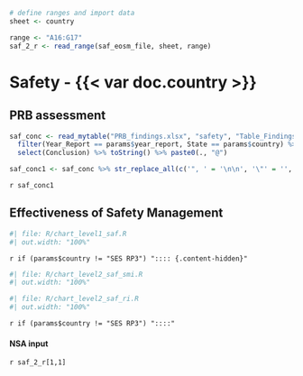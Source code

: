 ```r
# define ranges and import data
sheet <- country

range <- "A16:G17"
saf_2_r <- read_range(saf_eosm_file, sheet, range) 

```

# Safety - {{< var doc.country >}}

::: {#container-saf-prb}

## PRB assessment
:::: {#concl-saf}
```r
saf_conc <- read_mytable("PRB_findings.xlsx", "safety", "Table_Findings_environment") %>%
  filter(Year_Report == params$year_report, State == params$country) %>%
  select(Conclusion) %>% toString() %>% paste0(., "@")

saf_conc1 <- saf_conc %>% str_replace_all(c('", ' = '\n\n', '\"' = '', '\n\n\n' = '\n\n')) %>% str_replace(fixed('c('), '') %>%  str_replace(fixed(')@'), '\n')
```

`r saf_conc1`
::::

:::

::: {#container-saf-indicators}

## Effectiveness of Safety Management

:::: {layout="[ 20, 60, 20 ]"}

::::: {#empty-div}
:::::

::::: {#chart-saf-eosm}
```r
#| file: R/chart_level1_saf.R
#| out.width: "100%"
```
:::::
::::

`r if (params$country != "SES RP3") ":::: {.content-hidden}"`

:::: {layout="[ 50, 50 ]"}

::::: {#chart-saf-smi}
```r
#| file: R/chart_level2_saf_smi.R
#| out.width: "100%"
```
:::::

::::: {#chart-saf-ri}
```r
#| file: R/chart_level2_saf_ri.R
#| out.width: "100%"
```
:::::

::::
`r if (params$country != "SES RP3") "::::"`

:::

::: {.callout-note collapse=true}

#### NSA input

`r saf_2_r[1,1]`

:::


